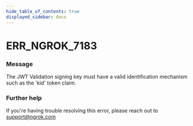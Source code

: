 ```yaml
---
hide_table_of_contents: true
displayed_sidebar: docs
---
```



# ERR_NGROK_7183

### Message
The JWT Validation signing key must have a valid identification mechanism such as the 'kid' token claim.

<ErrorDetails error='err_ngrok_7183' />


### Further help
If you're having trouble resolving this error, please reach out to [support@ngrok.com](mailto:support@ngrok.com?subject=Help%20with%20ERR_NGROK_7183)

